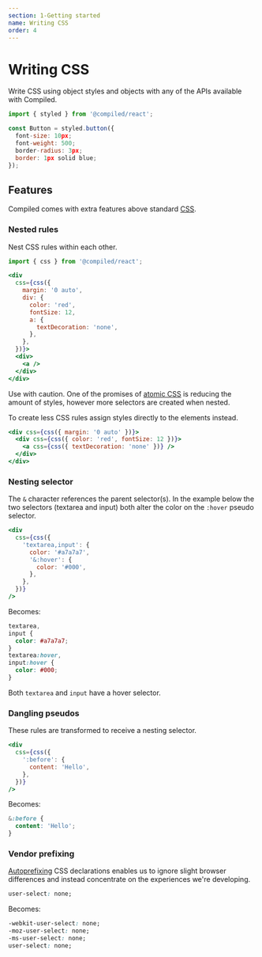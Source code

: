 ```yaml
---
section: 1-Getting started
name: Writing CSS
order: 4
---
```


# Writing CSS

Write CSS using object styles and objects with any of the APIs available with Compiled.

```jsx
import { styled } from '@compiled/react';

const Button = styled.button({
  font-size: 10px;
  font-weight: 500;
  border-radius: 3px;
  border: 1px solid blue;
});
```

## Features

Compiled comes with extra features above standard [CSS](https://developer.mozilla.org/en-US/docs/Web/CSS).

### Nested rules

Nest CSS rules within each other.

```jsx
import { css } from '@compiled/react';

<div
  css={css({
    margin: '0 auto',
    div: {
      color: 'red',
      fontSize: 12,
      a: {
        textDecoration: 'none',
      },
    },
  })}>
  <div>
    <a />
  </div>
</div>
```

Use with caution.
One of the promises of [atomic CSS](/atomic-css) is reducing the amount of styles,
however more selectors are created when nested.

To create less CSS rules assign styles directly to the elements instead.

```jsx
<div css={css({ margin: '0 auto' })}>
  <div css={css({ color: 'red', fontSize: 12 })}>
    <a css={css({ textDecoration: 'none' })} />
  </div>
</div>
```

### Nesting selector

The `&` character references the parent selector(s).
In the example below the two selectors (textarea and input) both alter the color on the `:hover` pseudo selector.

```jsx
<div
  css={css({
    'textarea,input': {
      color: '#a7a7a7',
      '&:hover': {
        color: '#000',
      },
    },
  })}
/>
```

Becomes:

```css
textarea,
input {
  color: #a7a7a7;
}
textarea:hover,
input:hover {
  color: #000;
}
```

Both `textarea` and `input` have a hover selector.

### Dangling pseudos

These rules are transformed to receive a nesting selector.

```jsx
<div
  css={css({
    ':before': {
      content: 'Hello',
    },
  })}
/>
```

Becomes:

```css
&:before {
  content: 'Hello';
}
```

### Vendor prefixing

[Autoprefixing](https://github.com/postcss/autoprefixer) CSS declarations enables us to ignore slight browser differences and instead concentrate on the experiences we're developing.

```css
user-select: none;
```

Becomes:

```css
-webkit-user-select: none;
-moz-user-select: none;
-ms-user-select: none;
user-select: none;
```
